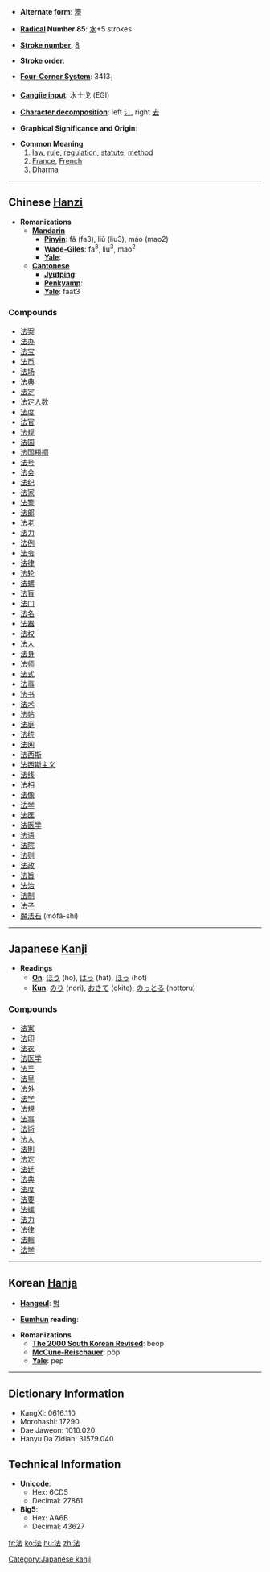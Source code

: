 * '''Alternate form''': [[灋]]

* '''[[Wiktionary:Chinese radical index| Radical]] Number 85''': [[Wiktionary:Chinese radical index 水|水]]+5 strokes

* '''[[Wiktionary:Chinese total strokes index|Stroke number]]''': [[Wiktionary:Chinese total strokes index 8|8]]

* '''Stroke order''': 

* '''[[Wiktionary:Chinese four corner index|Four-Corner System]]''': 3413<sub>1</sub>

* '''[[Wiktionary:Chinese Cangjie index|Cangjie input]]''': 水土戈 (EGI)

* '''[[Character decomposition]]''': left [[氵]], right [[去]]

* '''Graphical Significance and Origin''': 

* '''Common Meaning'''
*# [[law]], [[rule]], [[regulation]], [[statute]], [[method]]
*# [[France]], [[French]]
*# [[Dharma]]

----

== Chinese [[Hanzi]] ==

* '''Romanizations'''
** '''[[Mandarin]]'''
*** '''[[Pinyin]]''': fǎ (fa3), liǔ (liu3), máo (mao2)
*** '''[[Wade-Giles]]''': fa<sup>3</sup>, liu<sup>3</sup>, mao<sup>2</sup>
*** '''[[Yale]]''': 
** '''[[Cantonese]]'''
*** '''[[Jyutping]]''':
*** '''[[Penkyamp]]''': 
*** '''[[Yale]]''': faat3

===Compounds===
*[[法案]]
*[[法办]]
*[[法宝]]
*[[法币]]
*[[法场]]
*[[法典]]
*[[法定]]
*[[法定人数]]
*[[法度]]
*[[法官]]
*[[法规]]
*[[法国]]
*[[法国梧桐]]
*[[法号]]
*[[法会]]
*[[法纪]]
*[[法家]]
*[[法警]]
*[[法郎]]
*[[法老]]
*[[法力]]
*[[法例]]
*[[法令]]
*[[法律]]
*[[法轮]]
*[[法螺]]
*[[法盲]]
*[[法门]]
*[[法名]]
*[[法器]]
*[[法权]]
*[[法人]]
*[[法身]]
*[[法师]]
*[[法式]]
*[[法事]]
*[[法书]]
*[[法术]]
*[[法帖]]
*[[法庭]]
*[[法统]]
*[[法网]]
*[[法西斯]]
*[[法西斯主义]]
*[[法线]]
*[[法相]]
*[[法像]]
*[[法学]]
*[[法医]]
*[[法医学]]
*[[法语]]
*[[法院]]
*[[法则]]
*[[法政]]
*[[法旨]]
*[[法治]]
*[[法制]]
*[[法子]]
*[[魔法石]] (mófǎ-shí)


----

== Japanese [[Kanji]] ==

* '''Readings'''
** '''[[On]]''': [[ほう]] (hō), [[はっ]] (hat), [[ほっ]] (hot)
** '''[[Kun]]''': [[のり]] (nori), [[おきて]] (okite), [[のっとる]] (nottoru)

===Compounds===
*[[法案]]
*[[法印]]
*[[法衣]]
*[[法医学]]
*[[法王]]
*[[法皇]]
*[[法外]]
*[[法学]]
*[[法規]]
*[[法事]]
*[[法術]]
*[[法人]]
*[[法則]]
*[[法定]]
*[[法廷]]
*[[法典]]
*[[法度]]
*[[法要]]
*[[法螺]]
*[[法力]]
*[[法律]]
*[[法輪]]
*[[法学]]

 

----

== Korean [[Hanja]] ==

* '''[[Hangeul]]''': [[법]]

* '''[[Eumhun]] reading''': 

* '''Romanizations'''
** '''[[The 2000 South Korean Revised Romanization|The 2000 South Korean Revised]]''': beop
** '''[[McCune-Reischauer]]''': pŏp
** '''[[Yale]]''': pep

----

== Dictionary Information ==

* KangXi: 0616.110
* Morohashi: 17290
* Dae Jaweon: 1010.020
* Hanyu Da Zidian: 31579.040

== Technical Information ==

* '''Unicode''':
** Hex: 6CD5
** Decimal: 27861
* '''Big5''':
** Hex: AA6B
** Decimal: 43627

[[Category:Japanese kanji]]

[[fr:法]]
[[ko:法]]
[[hu:法]]
[[zh:法]]